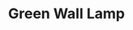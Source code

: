 ---
title: "Green Wall Lamp"
meta_title: "Green Wall Lamp craft"
description: "Craft de Green Wall Lamp"
rank: "b"
draft: false
name: "Green Wall Lamp"
recipe_img: "https://wiki.pokexgames.com/images/5/5d/Green_Wall_Lamp.png"
level: 62
craft_time: 28800
result: 1
value_npc: 1
ingredients:
  - name: "Magnet"
    quantity: 20
    item_img: "https://wiki.pokexgames.com/images/6/6d/Magnet1.png"
    value_npc: 1
  - name: "Point of Light"
    quantity: 5
    item_img: "https://wiki.pokexgames.com/images/9/9b/Point_of_Light.png"
    value_npc: 1
  - name: "Electric Rat Tail"
    quantity: 4
    item_img: "https://wiki.pokexgames.com/images/d/d9/Electric_Rat_Tail.png"
    value_npc: 1
  - name: "Glass"
    quantity: 30
    item_img: "https://wiki.pokexgames.com/images/1/15/Glass.png"
    value_npc: 1
  - name: "Green Dye"
    quantity: 4
    item_img: "https://wiki.pokexgames.com/images/b/be/Green_Dye.png"
    value_npc: 1
  - name: "Iron Bar"
    quantity: 60
    item_img: "https://wiki.pokexgames.com/images/6/6c/Iron_Bar.png"
    value_npc: 1
---
